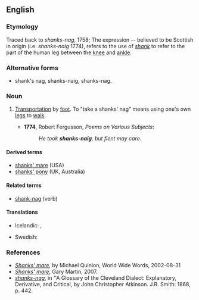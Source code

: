==English==

===Etymology===
Traced back to ''shanks-nag'', 1758; The expression -- believed to be Scottish in origin (i.e. ''shanks-naig'' 1774), refers to the use of ''[[shank]]'' to refer to the part of the human leg between the [[knee]] and [[ankle]].

===Alternative forms===
* shank's nag, shanks-naig, shanks-nag.

===Noun===
{{en-noun|head=[[shank]]s' [[nag]]}}

# {{context|idiomatic|Scotland|archaic|lang=en}} [[transportation|Transportation]] by [[foot]]. To "take a shanks' nag" means using one's own [[legs]] to [[walk]].
#* '''1774''', Robert Fergusson, ''Poems on Various Subjects'':
#*: ''He took '''shanks-naig''', but fient may care.''

====Derived terms====
* [[shanks' mare]] (USA)
* [[shanks' pony]] (UK, Australia)

====Related terms====
* [[shank-nag]] (verb)

====Translations====
{{trans-top|walking}}
* Icelandic: {{qualifier|to take shanks' nag}} {{t-|is|fara á tveimur jafnfljótum}}, {{t+|is|ganga}}
{{trans-mid}}
* Swedish: {{t|sv|apostlahästar|c-p}}
{{trans-bottom}}

===References===
* ''[http://www.worldwidewords.org/qa/qa-sha4.htm Shanks' mare]'', by Michael Quinion, World Wide Words, 2002-08-31
* ''[http://www.phrases.org.uk/meanings/shanks-mare.html Shanks' mare]'', Gary Martin, 2007. 
* ''[http://books.google.com/books?id=MMcRAAAAIAAJ&pg=PA442&dq=%22shanks%27+nag%22&lr=&ei=rZxgR6TGN4KotgOgz5iFBw shanks-nag]'', in ''A Glossary of the Cleveland Dialect: Explanatory, Derivative, and Critical, by John Christopher Atkinson. J.R. Smith: 1868, p. 442.